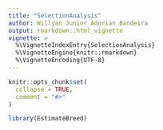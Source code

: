 ---
title: "SelectionAnalysis"
author: Willyan Junior Adorian Bandeira
output: rmarkdown::html_vignette
vignette: >
  %\VignetteIndexEntry{SelectionAnalysis}
  %\VignetteEngine{knitr::rmarkdown}
  %\VignetteEncoding{UTF-8}
---

```{r, include = FALSE}
knitr::opts_chunk$set(
  collapse = TRUE,
  comment = "#>"
)
```

```{r setup}
library(EstimateBreed)
```
